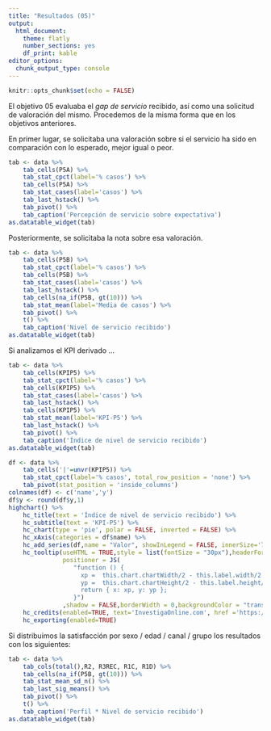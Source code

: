 ```yaml
---
title: "Resultados (05)"
output: 
  html_document: 
    theme: flatly
    number_sections: yes
    df_print: kable
editor_options: 
  chunk_output_type: console
---
```


```r
knitr::opts_chunk$set(echo = FALSE)
```

El objetivo 05 evaluaba el *gap de servicio* recibido, así como una solicitud de valoración del mismo. Procedemos de la misma forma que en los
objetivos anteriores.

En primer lugar, se solicitaba una valoración sobre si el servicio ha sido en comparación con lo esperado, mejor igual o peor.

```r

tab <- data %>%
	tab_cells(P5A) %>%
	tab_stat_cpct(label='% casos') %>%
    tab_cells(P5A) %>%
    tab_stat_cases(label='casos') %>%
    tab_last_hstack() %>%
    tab_pivot() %>%
    tab_caption('Percepción de servicio sobre expectativa')
as.datatable_widget(tab)
```

Posteriormente, se solicitaba la nota sobre esa valoración.

```r
tab <- data %>%
	tab_cells(P5B) %>%
	tab_stat_cpct(label='% casos') %>%
    tab_cells(P5B) %>%
    tab_stat_cases(label='casos') %>%
    tab_last_hstack() %>%
    tab_cells(na_if(P5B, gt(10))) %>%
    tab_stat_mean(label='Media de casos') %>%
    tab_pivot() %>%
    t() %>%
    tab_caption('Nivel de servicio recibido')
as.datatable_widget(tab)
```

Si analizamos el KPI derivado ...

```r
tab <- data %>%
	tab_cells(KPIP5) %>%
	tab_stat_cpct(label='% casos') %>%
    tab_cells(KPIP5) %>%
    tab_stat_cases(label='casos') %>%
    tab_last_hstack() %>%
    tab_cells(KPIP5) %>%
    tab_stat_mean(label='KPI-P5') %>%
    tab_last_hstack() %>%
	tab_pivot() %>%
    tab_caption('Índice de nivel de servicio recibido')
as.datatable_widget(tab)
```

```r
df <- data %>%
	tab_cells('|'=unvr(KPIP5)) %>%
	tab_stat_cpct(label='% casos', total_row_position = 'none') %>%
	tab_pivot(stat_position = 'inside_columns')
colnames(df) <- c('name','y')
df$y <- round(df$y,1)
highchart() %>%
    hc_title(text = 'Índice de nivel de servicio recibido') %>%
    hc_subtitle(text = 'KPI-P5') %>% 
    hc_chart(type = 'pie', polar = FALSE, inverted = FALSE) %>% 
    hc_xAxis(categories = df$name) %>%
    hc_add_series(df,name = "Valor", showInLegend = FALSE, innerSize='75%',dataLabels = list(format="{point.name}<br>({point.y}%)"))%>%
    hc_tooltip(useHTML = TRUE,style = list(fontSize = "30px"),headerFormat = "",pointFormat = paste("<br><div style='text-align: center;'>Índice <b><br>",round(mean(data$KPIP5, na.rm = TRUE), 1),"</div>"),
               positioner = JS(
                  "function () {
                    xp =  this.chart.chartWidth/2 - this.label.width/2
                    yp =  this.chart.chartHeight/2 - this.label.height/2
                    return { x: xp, y: yp };
                  }")
               ,shadow = FALSE,borderWidth = 0,backgroundColor = "transparent",hideDelay = 9999) %>%
    hc_credits(enabled=TRUE, text='InvestigaOnline.com', href ='https://www.investigaonline.com') %>%
    hc_exporting(enabled=TRUE)
```

Si distribuimos la satisfacción por sexo / edad / canal / grupo los resultados con los siguientes:

```r
tab <- data %>%
    tab_cols(total(),R2, R3REC, R1C, R1D) %>%
    tab_cells(na_if(P5B, gt(10))) %>%
    tab_stat_mean_sd_n() %>%
    tab_last_sig_means() %>%
	tab_pivot() %>%
    t() %>%
    tab_caption('Perfil * Nivel de servicio recibido')
as.datatable_widget(tab)
```
